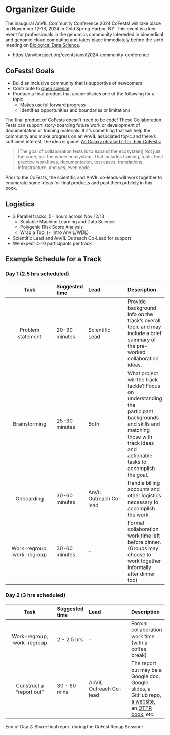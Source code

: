 # Organizer Guide {-}

The inaugural AnVIL Community Conference 2024 CoFests! will take place on November 12-13, 2024 in Cold Spring Harbor, NY.
This event is a key event for professionals in the genomics community interested in biomedical and genomic cloud computing and takes place immediately before the sixth meeting on [Biological Data Science](https://meetings.cshl.edu/meetings.aspx?meet=DATA&year=24).

- https://anvilproject.org/events/anvil2024-community-conference

## CoFests! Goals {- .unlisted}

- Build an inclusive community that is supportive of newcomers
- Contribute to [open science](https://en.wikipedia.org/wiki/Open_science)
- Produce a final product that accomplishes one of the following for a topic
  - Makes useful forward progress
  - Identifies opportunities and boundaries or limitations

The final product of CoFests doesn't need to be code! These Collaboration Fests can support story-boarding future work or development of documentation or training materials. If it's something that will help the community and make progress on an AnVIL associated topic and there's sufficient interest, the idea is game! [As Galaxy phrased it for their CoFests:](https://galaxyproject.org/events/gcc2023/cofest/#goals)

> [The goal of collaboration fests is to expand the ecosystem] Not just the code, but the whole ecosystem. That includes training, tools, best practice workflows, documentation, test cases, translations, infrastructure, and yes, even code.  

Prior to the CoFests, the scientific and AnVIL co-leads will work together to enumerate some ideas for final products and post them publicly in this book.

## Logistics {- .unlisted}

- 3 Parallel tracks, 5+ hours across Nov 12/13
  - Scalable Machine Learning and Data Science
  - Polygenic Risk Score Analysis
  - Wrap a Tool (+ Intro AnVIL/WDL)
- Scientific Lead and AnVIL Outreach Co-Lead for support
- We expect 4-10 participants per track

## Example Schedule for a Track {- .unlisted}

### Day 1 (2.5 hrs scheduled)

| Task                      | Suggested time | Lead                  | Description |
|:-------------------------:|:---------------|:----------------------|:------------|
| Problem statement         | 20-30 minutes  | Scientific Lead       | Provide background info on the track's overall topic and may include a brief summary of the pre-worked collaboration ideas.|
| Brainstorming             | 15-30 minutes  | Both                  | What project will the track tackle? Focus on understanding the participant backgrounds and skills and matching those with track ideas and actionable tasks to accomplish the goal. |
| Onboarding                | 30-60 minutes  | AnVIL Outreach Co-lead| Handle billing accounts and other logistics necessary to accomplish the work |
| Work-regroup, work-regroup| 30-60 minutes  | --                    | Formal collaboration work time left before dinner. (Groups may choose to work together informally after dinner too) |

### Day 2 (3 hrs scheduled)

| Task                      | Suggested time | Lead                  | Description |
|:-------------------------:|:---------------|:----------------------|:------------|
| Work-regroup, work-regroup| 2 - 2.5 hrs    | --                    | Formal collaboration work time (with a coffee break) |
| Construct a "report out"  | 30 - 60 mins   | AnVIL Outreach Co-lead| The report out may be a Google doc, Google slides, a GitHub repo, [a website](https://github.com/jhudsl/OTTR_Template_Website), an [OTTR book](https://github.com/jhudsl/OTTR_Template), etc.|

End of Day 2: Share final report during the CoFest Recap Session!  
